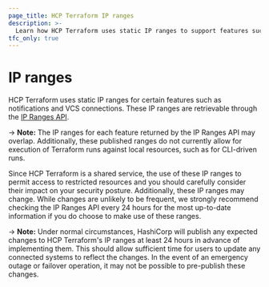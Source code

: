 ```yaml
---
page_title: HCP Terraform IP ranges 
description: >-
  Learn how HCP Terraform uses static IP ranges to support features such as notifications and VCS connections. HCP Terraform IP ranges may change.
tfc_only: true
---
```


# IP ranges

HCP Terraform uses static IP ranges for certain features such as notifications and VCS connections. These IP ranges are retrievable through the [IP Ranges API](/terraform/cloud-docs/api-docs/ip-ranges).

-> **Note:** The IP ranges for each feature returned by the IP Ranges API may overlap. Additionally, these published ranges do not currently allow for execution of Terraform runs against local resources, such as for CLI-driven runs.

Since HCP Terraform is a shared service, the use of these IP ranges to permit access to restricted resources and you should carefully consider their impact on your security posture. Additionally, these IP ranges may change. While changes are unlikely to be frequent, we strongly recommend checking the IP Ranges API every 24 hours for the most up-to-date information if you do choose to make use of these ranges.

-> **Note:** Under normal circumstances, HashiCorp will publish any expected changes to HCP Terraform's IP ranges at least 24 hours in advance of implementing them. This should allow sufficient time for users to update any connected systems to reflect the changes. In the event of an emergency outage or failover operation, it may not be possible to pre-publish these changes.
